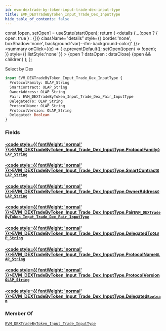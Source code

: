 ```yaml
---
id: evm-dextrade-by-token-input-trade-dex-input-type
title: EVM_DEXTradeByToken_Input_Trade_Dex_InputType
hide_table_of_contents: false
---
```







  const [open, setOpen] = useState(startOpen);
  return (
    <details {...(open ? { open: true } : {})} className="details" style={{ border:'none', boxShadow:'none', background:'var(--ifm-background-color)' }}>
      <summary
        onClick={(e) => {
          e.preventDefault();
          setOpen((open) => !open);
        }}
        style={{ listStyle:'none' }}
      >
      {open ? dataOpen : dataClose}
      </summary>
      {open && children}
    </details>
  );
};










Select by Dex


```graphql
input EVM_DEXTradeByToken_Input_Trade_Dex_InputType {
  ProtocolFamily: OLAP_String
  SmartContract: OLAP_String
  OwnerAddress: OLAP_String
  Pair: EVM_DEXTradeByToken_Input_Trade_Dex_Pair_InputType
  DelegatedTo: OLAP_String
  ProtocolName: OLAP_String
  ProtocolVersion: OLAP_String
  Delegated: Boolean
}
```




### Fields

#### [<code style={{ fontWeight: 'normal' }}>EVM_DEXTradeByToken_Input_Trade_Dex_InputType.<b>ProtocolFamily</b></code>](#)<Bullet />[`OLAP_String`](/docs/graphql-reference/inputs/olap-string) <Badge class="badge badge--secondary" text="input"/> 
> 
> 
> 
> 

#### [<code style={{ fontWeight: 'normal' }}>EVM_DEXTradeByToken_Input_Trade_Dex_InputType.<b>SmartContract</b></code>](#)<Bullet />[`OLAP_String`](/docs/graphql-reference/inputs/olap-string) <Badge class="badge badge--secondary" text="input"/> 
> 
> 
> 
> 

#### [<code style={{ fontWeight: 'normal' }}>EVM_DEXTradeByToken_Input_Trade_Dex_InputType.<b>OwnerAddress</b></code>](#)<Bullet />[`OLAP_String`](/docs/graphql-reference/inputs/olap-string) <Badge class="badge badge--secondary" text="input"/> 
> 
> 
> 
> 

#### [<code style={{ fontWeight: 'normal' }}>EVM_DEXTradeByToken_Input_Trade_Dex_InputType.<b>Pair</b></code>](#)<Bullet />[`EVM_DEXTradeByToken_Input_Trade_Dex_Pair_InputType`](/docs/graphql-reference/inputs/evm-dextrade-by-token-input-trade-dex-pair-input-type) <Badge class="badge badge--secondary" text="input"/> 
> 
> 
> 
> 

#### [<code style={{ fontWeight: 'normal' }}>EVM_DEXTradeByToken_Input_Trade_Dex_InputType.<b>DelegatedTo</b></code>](#)<Bullet />[`OLAP_String`](/docs/graphql-reference/inputs/olap-string) <Badge class="badge badge--secondary" text="input"/> 
> 
> 
> 
> 

#### [<code style={{ fontWeight: 'normal' }}>EVM_DEXTradeByToken_Input_Trade_Dex_InputType.<b>ProtocolName</b></code>](#)<Bullet />[`OLAP_String`](/docs/graphql-reference/inputs/olap-string) <Badge class="badge badge--secondary" text="input"/> 
> 
> 
> 
> 

#### [<code style={{ fontWeight: 'normal' }}>EVM_DEXTradeByToken_Input_Trade_Dex_InputType.<b>ProtocolVersion</b></code>](#)<Bullet />[`OLAP_String`](/docs/graphql-reference/inputs/olap-string) <Badge class="badge badge--secondary" text="input"/> 
> 
> 
> 
> 

#### [<code style={{ fontWeight: 'normal' }}>EVM_DEXTradeByToken_Input_Trade_Dex_InputType.<b>Delegated</b></code>](#)<Bullet />[`Boolean`](/docs/graphql-reference/scalars/boolean) <Badge class="badge badge--secondary" text="scalar"/> 
> 
> 
> 
> 



### Member Of

[`EVM_DEXTradeByToken_Input_Trade_InputType`](/docs/graphql-reference/inputs/evm-dextrade-by-token-input-trade-input-type)  <Badge class="badge badge--secondary" text="input"/>

